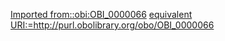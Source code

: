 {{BaseTemplate}}

[[Imported from::obi:OBI_0000066]]
[[equivalent URI:=http://purl.obolibrary.org/obo/OBI_0000066]]